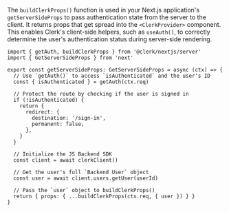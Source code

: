 The `buildClerkProps()` function is used in your Next.js application's `getServerSideProps` to pass authentication state from the server to the client. It returns props that get spread into the `<ClerkProvider>` component. This enables Clerk's client-side helpers, such as `useAuth()`, to correctly determine the user's authentication status during server-side rendering.

```tsx {{ filename: 'pages/example.tsx' }}
import { getAuth, buildClerkProps } from '@clerk/nextjs/server'
import { GetServerSideProps } from 'next'

export const getServerSideProps: GetServerSideProps = async (ctx) => {
  // Use `getAuth()` to access `isAuthenticated` and the user's ID
  const { isAuthenticated } = getAuth(ctx.req)

  // Protect the route by checking if the user is signed in
  if (!isAuthenticated) {
    return {
      redirect: {
        destination: '/sign-in',
        permanent: false,
      },
    }
  }

  // Initialize the JS Backend SDK
  const client = await clerkClient()

  // Get the user's full `Backend User` object
  const user = await client.users.getUser(userId)

  // Pass the `user` object to buildClerkProps()
  return { props: { ...buildClerkProps(ctx.req, { user }) } }
}
```
